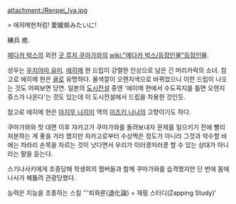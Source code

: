 attachment:/Renpei_Iya.jpg

> 에히메현처럼! 愛媛県みたいに!

練兵 癒.

[[메다카 박스]]의 외전 [[굿 루저 쿠마가와]]의 [[wiki:"메다카 박스/등장인물"등장인물]]. 

성우는 [[우치야마 유미]]. [[에히메]] 현 드립이 강렬한 인상으로 남은 긴 머리카락의 소녀. 참고로 에히메 현은 [[귤]]로 유명하다. 물색깔이 오렌지색으로 바뀌었으니 이런 드립이 나오는 것도 어찌보면 당연. 일본의 [[도시전설]] 중엔 '에이메 현에서 수도꼭지를 틀면 오렌지 쥬스가 나온다'는 것도 있는데 이 도시전설에서 드립을 차용한 것인듯.

참고로 에히메 현은 [[아지무 나지미]] 역의 [[미즈키 나나]]의 고향이기도 하다.

쿠마가와와 첫 대면 이후 쟈카고가 쿠마가와를 돌려보내자 문제를 일으키기 전에 빨리 처분하는 게 좋을 거라 했지만 쟈카고로부터 수상쩍은 정도가 아니라 그것과 악수할 바에는 차라리 손목을 자르는 것이 낫다면서 우리가 이러쿵저러쿵 할 수 있는 상대가 아니라는 말을 듣는다.

스기나사키에게 조종당해 학생회의 멤버들과 함께 쿠마가와를 습격했지만 단 번에 몸에 나사가 꿰뚫려 관광당했다.

능력은 지능을 조종하는 스킬 '''퇴화론(退化論) = 재핑 스터디(Zapping Study)'
